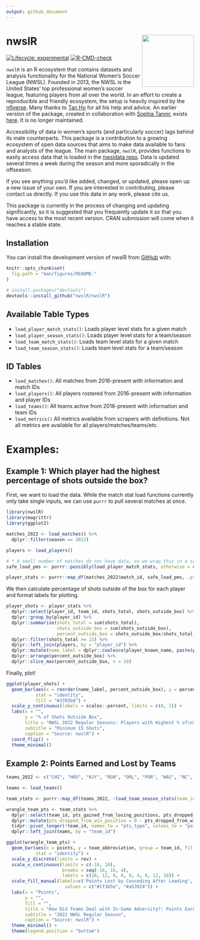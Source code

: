 ```yaml
---
output: github_document
---
```


<!-- README.md is generated from README.Rmd. Please edit that file -->

# nwslR <img src='man/figures/nwslR.png' align="right" height="139" />

<!-- badges: start -->
[![Lifecycle: experimental](https://img.shields.io/badge/lifecycle-experimental-orange.svg)](https://www.tidyverse.org/lifecycle/#experimental) [![R-CMD-check](https://github.com/nwslR/nwslR/actions/workflows/R-CMD-check.yaml/badge.svg)](https://github.com/nwslR/nwslR/actions/workflows/R-CMD-check.yaml)
<!-- badges: end -->

`nwslR` is an R ecosystem that contains datasets and analysis functionality for the National Women’s Soccer League (NWSL). Founded in 2013, the NWSL is the United States’ top professional women’s soccer league, featuring players from all over the world. In an effort to create a reproducible and friendly ecosystem, the setup is heavily inspired by the [nflverse](https://github.com/nflverse). Many thanks to [Tan Ho](https://github.com/tanho63) for all his help and advice. An earlier version of the package, created in collaboration with [Sophia Tannir](https://github.com/sophiatannir), exists [here](https://github.com/adror1/nwslR). It is no longer maintained. 


Accessibility of data in women's sports (and particularly soccer) lags behind its male counterparts. This package is a contribution to a growing ecosystem of open data sources that aims to make data available to fans and analysts of the league. The main package, `nwslR`, provides functions to easily access data that is loaded in the [nwsldata repo](https://github.com/nwslR/nwsldata). Data is updated several times a week during the season and more sporadically in the offseason. 

If you see anything you'd like added, changed, or updated, please open up a new issue of your own. If you are interested in contributing, please contact us directly. If you use this data in any work, please cite us. 

This package is currently in the process of changing and updating significantly, so it is suggested that you frequently update it so that you have access to the most recent version. CRAN submission will come when it reaches a stable state. 


## Installation

You can install the development version of nwslR from [GitHub](https://github.com/) with:

```r
knitr::opts_chunk$set(
  fig.path = "man/figures/README-"
)
```

``` r
# install.packages("devtools")
devtools::install_github("nwslR/nwslR")
```

## Available Table Types

- `load_player_match_stats()`: Loads player level stats for a given match
- `load_player_season_stats()`: Loads player level stats for a team/season
- `load_team_match_stats()`: Loads team level stats for a given match
- `load_team_season_stats()`: Loads team level stats for a team/season

## ID Tables

- `load_matches()`: All matches from 2016-present with information and match IDs
- `load_players()`: All players rostered from 2016-present with information and player IDs
- `load_teams()`: All teams active from 2016-present with information and team IDs
- `load_metrics()` All metrics available from scrapers with definitions. Not all metrics are available
for all players/matches/teams/etc.

# Examples:

## Example 1: Which player had the highest percentage of shots outside the box? 

First, we want to load the data. While the match stat load functions currently only take single
inputs, we can use `purrr` to pull several matches at once. 

```r
library(nwslR)
library(magrittr)
library(ggplot2)
```

```r
matches_2022 <- load_matches() %>%
  dplyr::filter(season == 2022)

players <- load_players()

# * A small number of matches do not have data, so we wrap this in a safe call to ensure this runs without error 
safe_load_pms <- purrr::possibly(load_player_match_stats, otherwise = data.frame())

player_stats <- purrr::map_df(matches_2022$match_id, safe_load_pms, .progress = TRUE)
```

We then calculate percentage of shots outside of the box for each player and format labels for plotting. 
```r
player_shots <- player_stats %>%
  dplyr::select(player_id, team_id, shots_total, shots_outside_box) %>%
  dplyr::group_by(player_id) %>%
  dplyr::summarise(shots_total = sum(shots_total), 
                   shots_outside_box = sum(shots_outside_box), 
                   percent_outside_box = shots_outside_box/shots_total) %>%
  dplyr::filter(shots_total >= 15) %>%
  dplyr::left_join(players, by = "player_id") %>%
  dplyr::mutate(name_label = dplyr::coalesce(player_known_name, paste(player_short_first_name, player_short_last_name, sep = " "))) %>%
  dplyr::arrange(percent_outside_box) %>%
  dplyr::slice_max(percent_outside_box, n = 10)
```

Finally, plot!
```r
ggplot(player_shots) + 
  geom_bar(aes(x = reorder(name_label, percent_outside_box), y = percent_outside_box), 
           stat = "identity", 
           fill = "#3765b0") +
  scale_y_continuous(labels = scales::percent, limits = c(0, 1)) + 
  labs(x = "", 
       y = "% of Shots Outside Box", 
       title = "NWSL 2022 Regular Seasons: Players with Highest % of\nShots Outside of Box", 
       subtitle = "Minimum 15 Shots", 
       caption = "Source: nwslR") + 
  coord_flip() + 
  theme_minimal()
```

## Example 2: Points Earned and Lost by Teams

```r
teams_2022 <- c("CHI", "HOU", "NJY", "RGN", "ORL", "POR", "WAS", "NC", "KCC", "LOU", "LA", "SD")

teams <- load_teams()

team_stats <- purrr::map_df(teams_2022, ~load_team_season_stats(team_id = .x, season = "2022"), .progress = TRUE)
```

```r
wrangle_team_pts <- team_stats %>%
  dplyr::select(team_id, pts_gained_from_losing_positions, pts_dropped_from_win_position) %>%
  dplyr::mutate(pts_dropped_from_win_position = 0 - pts_dropped_from_win_position) %>%
  tidyr::pivot_longer(!team_id, names_to = "pts_type", values_to = "points") %>%
  dplyr::left_join(teams, by = "team_id")
```

```r
ggplot(wrangle_team_pts) + 
  geom_bar(aes(x = points, y = team_abbreviation, group = team_id, fill = pts_type), 
           stat = "identity") + 
  scale_y_discrete(limits = rev) + 
  scale_x_continuous(limits = c(-16, 16), 
                     breaks = seq(-16, 16, 4), 
                     labels = c(16, 12, 8, 4, 0, 4, 8, 12, 16)) +
  scale_fill_manual(labels=c('Points Lost by Conceding After Leading', 'Points Earned by Winning from Behind'), 
                      values = c("#1f3b5e", "#a53924")) +
  labs(x = "Points", 
       y = "", 
       fill = "", 
       title = "How Did Teams Deal with In-Game Adversity?: Points Earned/Lost By Teams ", 
       subtitle = "2022 NWSL Regular Season", 
       caption = "Source: nwslR") +
  theme_minimal() +
  theme(legend.position = "bottom")
```

